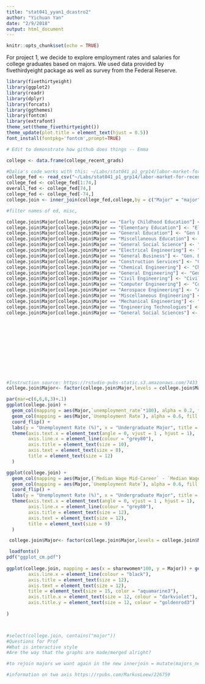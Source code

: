```yaml
---
title: "stat041_yyan1_dcastro2"
author: "Yichuan Yan"
date: "2/9/2018"
output: html_document
---
```


```r
knitr::opts_chunk$set(echo = TRUE)
```

For project 1, we decide to explore employment rates and salaries for college graduates based on majors. We used data provided by fivethirdyeight package as well as survey from the Federal Reserve.

```r
library(fivethirtyeight)
library(ggplot2)
library(readr)
library(dplyr)
library(forcats)
library(ggthemes)
library(fontcm)
library(extrafont)
theme_set(theme_fivethirtyeight())
theme_update(plot.title = element_text(hjust = 0.5))
font_install(fontpkg='fontcm',prompt=TRUE)

# Edit to demonstrate how github does things -- Emma
```


```r
college <- data.frame(college_recent_grads)

#Dalia's code works with this: ~/Labs/stat041_p1_grp14/labor-market-for-recent-college-grads.csv
college_fed <- read_csv("~/Labs/stat041_p1_grp14/labor-market-for-recent-college-grads.csv")
college_fed <- college_fed[1:74,]
overall_fed <- college_fed[74,]
college_fed <- college_fed[-74,]
college.join <- inner_join(college_fed,college,by = c("Major" = "major"))

#filter names of ed, misc, 

college.join$Major[college.join$Major == "Early Childhood Education"] <- "Early Childhood Ed."
college.join$Major[college.join$Major == "Elementary Education"] <- "Elementary Ed."
college.join$Major[college.join$Major == "General Education"] <- "Gen Ed."
college.join$Major[college.join$Major == "Miscellaneous Education"] <- "Misc. Ed."
college.join$Major[college.join$Major == "General Social Science"] <- "Gen. Social Science"
college.join$Major[college.join$Major == "Electrical Engineering"] <- "Electrical Engin."
college.join$Major[college.join$Major == "General Business"] <- "Gen. Business"
college.join$Major[college.join$Major == "Construction Services"] <- "Construction Serv."
college.join$Major[college.join$Major == "Chemical Engineering"] <- "Chemical Engin."
college.join$Major[college.join$Major == "General Engineering"] <- "Gen. Engin."
college.join$Major[college.join$Major == "Civil Engineering"] <- "Civil Engin."
college.join$Major[college.join$Major == "Computer Engineering"] <- "Computer Engin."
college.join$Major[college.join$Major == "Aerospace Engineering"] <- "Aerospace Engin."
college.join$Major[college.join$Major == "Miscellaneous Engineering"] <- "Misc. Engin."
college.join$Major[college.join$Major == "Mechanical Engineering"] <- "Mechanical Engin."
college.join$Major[college.join$Major == "Engineering Technologies"] <- "Engin. Tech."
college.join$Major[college.join$Major == "General Social Sciences"] <- "Gen. Social Sciences"













```

```r
#Instruction source: https://rstudio-pubs-static.s3.amazonaws.com/7433_4537ea5073dc4162950abb715f513469.html
college.join$Major<- factor(college.join$Major,levels = college.join$Major[order(college.join$`Unemployment Rate`)])

par(mar=c(6,6,6,3)+.1)
ggplot(college.join) + 
  geom_col(mapping = aes(Major,`unemployment_rate`*100), alpha = 0.2, fill = "orange", color = FALSE, width = 0.8) +
  geom_col(mapping = aes(Major,`Unemployment Rate`), alpha = 0.6, fill = "midnightblue", color = FALSE, width = 0.8) + 
  coord_flip() + 
  labs(y = "Unemployment Rate (%)", x = "Undergraduate Major", title = "Unemployment Rate by College Major") +
  theme(axis.text.x = element_text(angle = 0, vjust = 1 , hjust = 1), 
        axis.line.x = element_line(colour = "grey80"), 
        axis.title = element_text(size = 10), 
        axis.text = element_text(size = 8), 
        title = element_text(size = 12)
  )

ggplot(college.join) + 
  geom_col(mapping = aes(Major,(`Median Wage Mid-Career` - `Median Wage Early Career`)/`Median Wage Early Career`*100), alpha = 0.2, fill = "green", color = FALSE, width = 0.8) +
  geom_col(mapping = aes(Major,`Unemployment Rate`), alpha = 0.6, fill = "midnightblue", color = FALSE, width = 0.8) + 
  coord_flip() + 
  labs(y = "Unemployment Rate (%)", x = "Undergraduate Major", title = "Unemployment vs. Wage Growth") +
  theme(axis.text.x = element_text(angle = 0, vjust = 1 , hjust = 1), 
        axis.line.x = element_line(colour = "grey80"), 
        axis.title = element_text(size = 12), 
        axis.text = element_text(size = 12), 
        title = element_text(size = 9)
  )

 college.join$Major<- factor(college.join$Major,levels = college.join$Major[order(college.join$sharewomen)])

 loadfonts()
pdf("ggplot_cm.pdf")
 
ggplot(college.join, mapping = aes(x = sharewomen*100, y = Major)) + geom_point(color = "purple") + labs(y = "Major", x = "Share of Women (%)", title = "Share of Women in Each Major") + theme(axis.text.x = element_text(angle = 0, vjust = 1 , hjust = 1), 
        axis.line.x = element_line(colour = "black"), 
        axis.title = element_text(size = 12), 
        axis.text = element_text(size = 12), 
        title = element_text(size = 15, color = "aquamarine3"),
        axis.title.x = element_text(size = 12, colour = "darkviolet"),
        axis.title.y = element_text(size = 12, colour = "goldenrod3")
        
)



#select(college.join, contains("major"))
#Questions for Prof
#What is interactive style
#Are the way that the graphs are made/merged alright?

#to rejoin majors we want again in the new innerjoin = mutate(majors_new, recode('econ' = "economics"))

#information on two axis https://rpubs.com/MarkusLoew/226759
```
